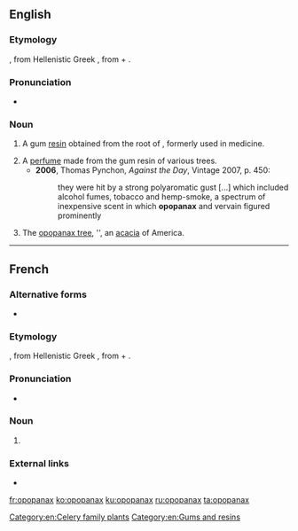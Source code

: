==English==
{{rfi|en}}

===Etymology===
{{etyl|la|en}} {{m|la|opopanax}}, from Hellenistic Greek {{m|grc|ὀποπάναξ}}, from {{etyl|grc|en}} {{m|grc|ὀπός||vegetable juice}} + {{m|grc|πάναξ||any of several plants believed to have medicinal benefits}}.

===Pronunciation===
* {{a|UK}} {{IPA|/əˈpɒpənaks/|lang=en}}

===Noun===
{{en-noun|~|opopanaxes}}

# {{label|en|obsolete}} A gum [[resin]] obtained from the root of {{taxlink|Opopanax chironium|species|noshow=1}}, formerly used in medicine.
# A [[perfume]] made from the gum resin of various trees.
#* '''2006''', Thomas Pynchon, ''Against the Day'', Vintage 2007, p. 450:
#*: they were hit by a strong polyaromatic gust [...] which included alcohol fumes, tobacco and hemp-smoke, a spectrum of inexpensive scent in which '''opopanax''' and vervain figured prominently
# The [[opopanax tree]], {{taxlink|Acacia farnesiana|species|noshow=1}}'', an [[acacia]] of America.

[[Category:en:Celery family plants]]
[[Category:en:Gums and resins]]

----

==French==

===Alternative forms===
* {{l|fr|opoponax}}

===Etymology===
{{etyl|la|fr}} {{m|la|opopanax}}, from Hellenistic Greek {{m|grc|ὀποπάναξ}}, from {{etyl|grc|fr}} {{m|grc|ὀπός||vegetable juice}} + {{m|grc|πάναξ}}.

===Pronunciation===
* {{IPA|/ɔ.pɔ.pa.naks/|lang=fr}}

===Noun===
{{fr-noun|m|opopanax}}

# {{l|en|opopanax}} {{gloss|all meanings}}

===External links===
* {{R:TLFi}}

[[fr:opopanax]]
[[ko:opopanax]]
[[ku:opopanax]]
[[ru:opopanax]]
[[ta:opopanax]]